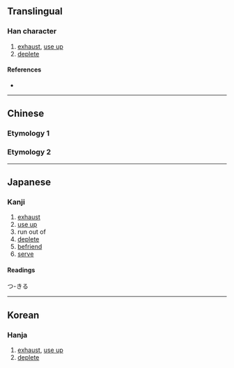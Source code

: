 {{character info/new}}
{{also|儘|盡}}
==Translingual==
{{ja-forms|[[尽]]|[[尽]]|[[盡]]}}
{{Han simplified forms|儘|侭|尽|ex=y}}

===Han character===
{{Han char|rn=44|rad=尸|as=03|sn=6|four=|canj=SOY|ids=⿱尺⺀}}

# [[exhaust]], [[use up]]
# [[deplete]]

====References====
* {{Han ref|kx=0300.090|dkj=07642|dj=0596.060|hdz=20966.020|uh=5C3D|ud=23613}}

----

==Chinese==

===Etymology 1===
{{zh-see|盡}}

===Etymology 2===
{{zh-see|儘}}

----

==Japanese==

===Kanji===
{{ja-kanji|grade=c|rs=尸03}}

# [[exhaust]]
# [[use up]]
# run out of
# [[deplete]]
# [[befriend]]
# [[serve]]

====Readings====
{{ja-readings
|goon=じん
|kanon=しん
|kun=-きる, つ-くす, つ-かす, ことごと-く
}}つ-きる

----

==Korean==

===Hanja===
{{ko-hanja|hangeul=진}}

# [[exhaust]], [[use up]]
# [[deplete]]